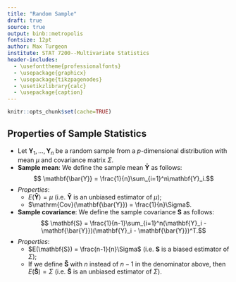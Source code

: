 ```yaml
---
title: "Random Sample"
draft: true
source: true
output: binb::metropolis
fontsize: 12pt
author: Max Turgeon
institute: STAT 7200--Multivariate Statistics
header-includes:
  - \usefonttheme{professionalfonts}
  - \usepackage{graphicx}
  - \usepackage{tikzpagenodes}
  - \usetikzlibrary{calc}
  - \usepackage{caption}
---
```


```r
knitr::opts_chunk$set(cache=TRUE)
```

## Properties of Sample Statistics {.allowframebreaks}

  - Let $\mathbf{Y}_1, \ldots, \mathbf{Y}_n$ be a random sample from a $p$-dimensional distribution with mean $\mu$ and covariance matrix $\Sigma$.
  - **Sample mean**: We define the sample mean $\mathbf{\bar{Y}}$ as follows:
  $$ \mathbf{\bar{Y}} = \frac{1}{n}\sum_{i=1}^n\mathbf{Y}_i.$$
  - *Properties*:
    + $E(\mathbf{\bar{Y}}) = \mu$ (i.e. $\mathbf{\bar{Y}}$ is an unbiased estimator of $\mu$);
    + $\mathrm{Cov}(\mathbf{\bar{Y}}) = \frac{1}{n}\Sigma$.
  - **Sample covariance**: We define the sample covariance $\mathbf{S}$ as follows:
  $$ \mathbf{S} = \frac{1}{n-1}\sum_{i=1}^n(\mathbf{Y}_i - \mathbf{\bar{Y}})(\mathbf{Y}_i - \mathbf{\bar{Y}})^T.$$
  - *Properties*:
    + $E(\mathbf{S}) = \frac{n-1}{n}\Sigma$ (i.e. $\mathbf{S}$ is a biased estimator of $\Sigma$);
    + If we define $\mathbf{\tilde{S}}$ with $n$ instead of $n-1$ in the denominator above, then $E(\mathbf{\tilde{S}}) = \Sigma$ (i.e. $\mathbf{\tilde{S}}$ is an unbiased estimator of $\Sigma$).


